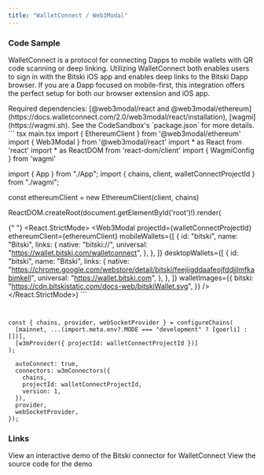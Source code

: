 ```yaml
---
title: "WalletConnect / Web3Modal"
---
```


### Code Sample

WalletConnect is a protocol for connecting Dapps to mobile wallets with QR code scanning or deep linking. Utilizing WalletConnect both enables users
to sign in with the Bitski iOS app and enables deep links to the Bitski Dapp browser. If you are a Dapp focused on mobile-first, this integration offers
the perfect setup for both our browser extension and iOS app.

<Note>
  Required dependencies: [@web3modal/react and
  @web3modal/ethereum](https://docs.walletconnect.com/2.0/web3modal/react/installation),
  [wagmi](https://wagmi.sh). See the CodeSandbox's `package.json` for more
  details.
</Note>

<CodeGroup>
``` tsx main.tsx
import { EthereumClient } from '@web3modal/ethereum'
import { Web3Modal } from '@web3modal/react'
import * as React from 'react'
import * as ReactDOM from 'react-dom/client'
import { WagmiConfig } from 'wagmi'

import { App } from "./App";
import { chains, client, walletConnectProjectId } from "./wagmi";

const ethereumClient = new EthereumClient(client, chains)

ReactDOM.createRoot(document.getElementById('root')!).render(

{" "}
<React.StrictMode>
  <WagmiConfig client={client}>
    <App />
    <Web3Modal
      projectId={walletConnectProjectId}
      ethereumClient={ethereumClient}
      mobileWallets={[
        {
          id: "bitski",
          name: "Bitski",
          links: {
            native: "bitski://",
            universal: "https://wallet.bitski.com/walletconnect",
          },
        },
      ]}
      desktopWallets={[
        {
          id: "bitski",
          name: "Bitski",
          links: {
            native:
              "https://chrome.google.com/webstore/detail/bitski/feejiigddaafeojfddjjlmfkabimkell",
            universal: "https://wallet.bitski.com",
          },
        },
      ]}
      walletImages={{
        bitski: "https://cdn.bitskistatic.com/docs-web/bitskiWallet.svg",
      }}
    />
  </WagmiConfig>
</React.StrictMode>) ```

```tsx wagmi.ts


const { chains, provider, webSocketProvider } = configureChains(
  [mainnet, ...(import.meta.env?.MODE === "development" ? [goerli] : [])],
  [w3mProvider({ projectId: walletConnectProjectId })]
);

  autoConnect: true,
  connectors: w3mConnectors({
    chains,
    projectId: walletConnectProjectId,
    version: 1,
  }),
  provider,
  webSocketProvider,
});

```

</CodeGroup>

### Links

<CardGroup cols={2}>
  <Card
    title="CodeSandbox"
    icon="codepen"
    color="#ea5a0c"
    href="https://codesandbox.io/p/github/chronicIntrovert/my-wallet-connect-app/main"
  >
    View an interactive demo of the Bitski connector for WalletConnect
  </Card>
  <Card
    title="More info"
    icon="square-info"
    color="#0285c7"
    href="https://github.com/chronicIntrovert/my-wallet-connect-app"
  >
    View the source code for the demo
  </Card>
</CardGroup>
